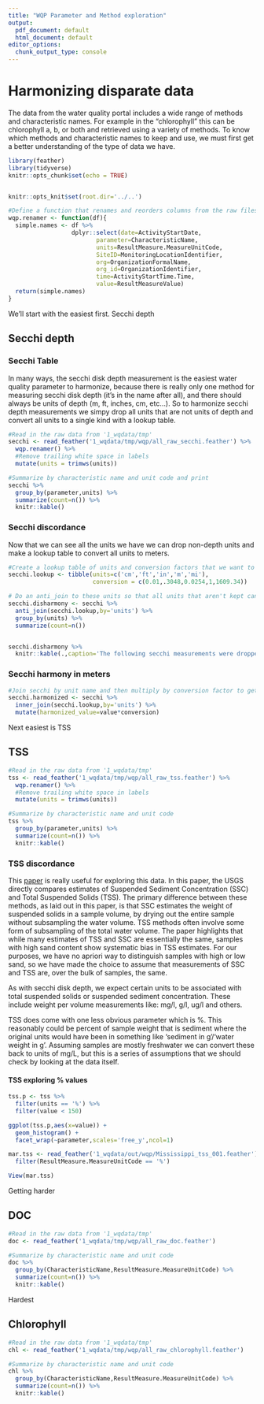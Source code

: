 ```yaml
---
title: "WQP Parameter and Method exploration"
output:
  pdf_document: default
  html_document: default
editor_options: 
  chunk_output_type: console
---
```


# Harmonizing disparate data

The data from the water quality portal includes a wide range of methods and characteristic names. For example in the "chlorophyll" this can be chlorophyll a, b, or both and retrieved using a variety of methods. To know which methods and characteristic names to keep and use, we must first get a better understanding of the type of data we have. 

```r
library(feather)
library(tidyverse)
knitr::opts_chunk$set(echo = TRUE)


knitr::opts_knit$set(root.dir='../..')

#Define a function that renames and reorders columns from the raw files
wqp.renamer <- function(df){
  simple.names <- df %>%
                  dplyr::select(date=ActivityStartDate,
                         parameter=CharacteristicName,
                         units=ResultMeasure.MeasureUnitCode,
                         SiteID=MonitoringLocationIdentifier,
                         org=OrganizationFormalName,
                         org_id=OrganizationIdentifier,
                         time=ActivityStartTime.Time,
                         value=ResultMeasureValue)
  return(simple.names)
}

```

We'll start with the easiest first. Secchi depth


## Secchi depth

### Secchi Table

In many ways, the secchi disk depth measurement is the easiest water quality parameter to harmonize, 
because there is really only 
one method for measuring secchi disk depth (it's in the name after all),
and there should always be units of depth (m, ft, inches, cm, etc...).
So to harmonize secchi depth measurements we simpy drop all units that are not units of depth and convert all units to a single kind with a lookup table. 


```r
#Read in the raw data from '1_wqdata/tmp'
secchi <- read_feather('1_wqdata/tmp/wqp/all_raw_secchi.feather') %>%
  wqp.renamer() %>%
  #Remove trailing white space in labels
  mutate(units = trimws(units)) 

#Summarize by characteristic name and unit code and print
secchi %>%
  group_by(parameter,units) %>%
  summarize(count=n()) %>%
  knitr::kable()
```

### Secchi discordance

Now that we can see all the units we have we can drop non-depth units and make a lookup table to convert all units to meters. 

```r
#Create a lookup table of units and conversion factors that we want to keep
secchi.lookup <- tibble(units=c('cm','ft','in','m','mi'),
                        conversion = c(0.01,.3048,0.0254,1,1609.34))

# Do an anti_join to these units so that all units that aren't kept can be highlighted and displayed
secchi.disharmony <- secchi %>%
  anti_join(secchi.lookup,by='units') %>%
  group_by(units) %>%
  summarize(count=n())


secchi.disharmony %>%
  knitr::kable(.,caption='The following secchi measurements were dropped because the units do not make sense')


```



### Secchi harmony in meters

```r
#Join secchi by unit name and then multiply by conversion factor to get meters
secchi.harmonized <- secchi %>%
  inner_join(secchi.lookup,by='units') %>%
  mutate(harmonized_value=value*conversion)

```



Next easiest is TSS

## TSS 

```r
#Read in the raw data from '1_wqdata/tmp'
tss <- read_feather('1_wqdata/tmp/wqp/all_raw_tss.feather') %>%
  wqp.renamer() %>%
  #Remove trailing white space in labels
  mutate(units = trimws(units)) 

#Summarize by characteristic name and unit code
tss %>%
  group_by(parameter,units) %>%
  summarize(count=n()) %>%
  knitr::kable()


```

### TSS discordance

This [paper](https://water.usgs.gov/osw/pubs/WRIR00-4191.pdf) is really useful for exploring this data. In this paper, the USGS directly compares estimates of Suspended Sediment Concentration (SSC) and Total Suspended Solids (TSS). The primary difference between these methods, as laid out in this paper, is that SSC estimates the weight of suspended solids in a sample volume, by drying out the entire sample without subsampling the water volume. TSS methods often involve some form of subsampling of the total water volume. The paper highlights that while many estimates of TSS and SSC are essentially the same, samples with high sand content show systematic bias in TSS estimates. For our purposes, we have no apriori way to distinguish samples with high or low sand, so we have made the choice to assume that measurements of SSC and TSS are, over the bulk of samples, the same. 

As with secchi disk depth, we expect certain units to be associated with total suspended solids or suspended sediment concentration. These include weight per volume measurements like: mg/l, g/l, ug/l and others. 

TSS does come with one less obvious parameter which is %. This reasonably could be percent of sample weight that is sediment where the original units would have been in something like 'sediment in g'/'water weight in g'. Assuming samples are mostly freshwater we can convert these back to units of mg/L, but this is a series of assumptions that we should check by looking at the data itself.

#### TSS exploring % values


```r
tss.p <- tss %>%
  filter(units == '%') %>% 
  filter(value < 150)

ggplot(tss.p,aes(x=value)) + 
  geom_histogram() + 
  facet_wrap(~parameter,scales='free_y',ncol=1)

mar.tss <- read_feather('1_wqdata/out/wqp/Mississippi_tss_001.feather') %>%
  filter(ResultMeasure.MeasureUnitCode == '%')

View(mar.tss)

```


Getting harder

## DOC

```r

#Read in the raw data from '1_wqdata/tmp'
doc <- read_feather('1_wqdata/tmp/wqp/all_raw_doc.feather')

#Summarize by characteristic name and unit code
doc %>%
  group_by(CharacteristicName,ResultMeasure.MeasureUnitCode) %>%
  summarize(count=n()) %>%
  knitr::kable()
```

Hardest

## Chlorophyll

```r
#Read in the raw data from '1_wqdata/tmp'
chl <- read_feather('1_wqdata/tmp/wqp/all_raw_chlorophyll.feather')

#Summarize by characteristic name and unit code
chl %>%
  group_by(CharacteristicName,ResultMeasure.MeasureUnitCode) %>%
  summarize(count=n()) %>%
  knitr::kable()
```

